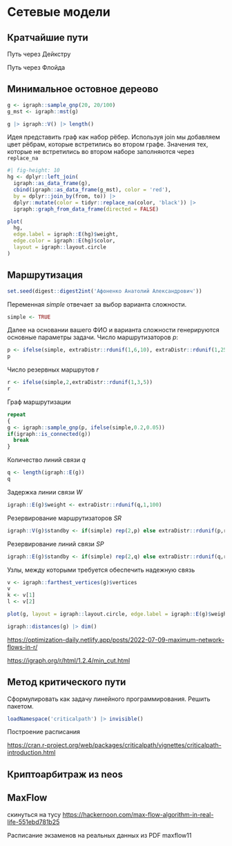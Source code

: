 # Сетевые модели {#sec-lab-combinatorial-network}

## Кратчайшие пути

Путь через Дейкстру

Путь через Флойда

## Минимальное остовное дереово

```r
g <- igraph::sample_gnp(20, 20/100)
g_mst <- igraph::mst(g)
```

```r
g |> igraph::V() |> length()
```

Идея представить граф как набор рёбер. Используя join мы добавляем цвет рёбрам, которые встретились во втором графе. Значения тех, которые не встретились во втором наборе заполняются через `replace_na`

```r
#| fig-height: 10
hg <- dplyr::left_join(
  igraph::as_data_frame(g),
  cbind(igraph::as_data_frame(g_mst), color = 'red'),
  by = dplyr::join_by(from, to)) |>
  dplyr::mutate(color = tidyr::replace_na(color, 'black')) |>
  igraph::graph_from_data_frame(directed = FALSE)

plot(
  hg,
  edge.label = igraph::E(hg)$weight,
  edge.color = igraph::E(hg)$color,
  layout = igraph::layout.circle
)
```

## Маршрутизация

```r
set.seed(digest::digest2int('Афоненко Анатолий Александрович'))
```

Переменная *simple* отвечает за выбор варианта сложности.

```r
simple <- TRUE
```

Далее на основании вашего ФИО и варианта сложности генерируются основные параметры задачи. Число маршрутизаторов $p$:

```r
p <- ifelse(simple, extraDistr::rdunif(1,6,10), extraDistr::rdunif(1,25,50))
p
```

Число резервных маршрутов $r$

```r
r <- ifelse(simple,2,extraDistr::rdunif(1,3,5))
r
```

Граф маршрутизации

```r
repeat
{
g <- igraph::sample_gnp(p, ifelse(simple,0.2,0.05))
if(igraph::is_connected(g))
  break
}
```

Количество линий связи $q$

```r
q <- length(igraph::E(g))
q
```

Задержка линии связи $W$

```r
igraph::E(g)$weight <- extraDistr::rdunif(q,1,100)
```

Резервирование маршрутизаторов $SR$

```r
igraph::V(g)$standby <- if(simple) rep(2,p) else extraDistr::rdunif(p,r,5)
```

Резервирование линий связи $SP$

```r
igraph::E(g)$standby <- if(simple) rep(2,q) else extraDistr::rdunif(q,r,5)
```

Узлы, между которыми требуется обеспечить надежную связь

```r
v <- igraph::farthest_vertices(g)$vertices
v
k <- v[1]
l <- v[2]
```

```r
plot(g, layout = igraph::layout.circle, edge.label = igraph::E(g)$weight)
```

```r
igraph::distances(g) |> dim()
```

<https://optimization-daily.netlify.app/posts/2022-07-09-maximum-network-flows-in-r/>

<https://igraph.org/r/html/1.2.4/min_cut.html>

## Метод критического пути

Сформулировать как задачу линейного программирования. Решить пакетом.

```r
loadNamespace('criticalpath') |> invisible()
```

Построение расписания

<https://cran.r-project.org/web/packages/criticalpath/vignettes/criticalpath-introduction.html>


## Криптоарбитраж из neos

## MaxFlow

скинуться на тусу <https://hackernoon.com/max-flow-algorithm-in-real-life-551ebd781b25>

Расписание экзаменов на реальных данных из PDF maxflow11
